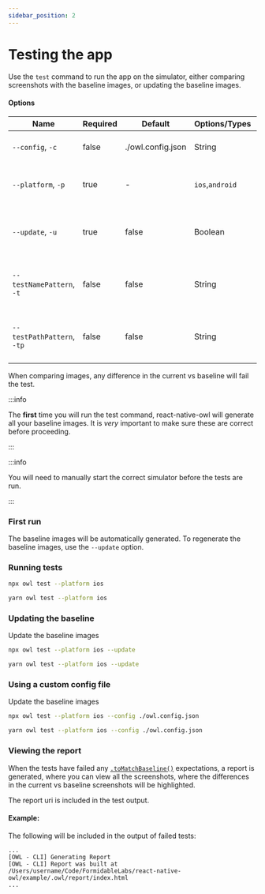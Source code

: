 ```yaml
---
sidebar_position: 2
---
```



# Testing the app

Use the `test` command to run the app on the simulator, either comparing screenshots with the baseline images, or updating the baseline images.

#### Options

| Name                       | Required | Default           | Options/Types   | Description                                       |
| -------------------------- | -------- | ----------------- | --------------- | ------------------------------------------------- |
| `--config`, `-c`           | false    | ./owl.config.json | String          | Path to the configuration file                    |
| `--platform`, `-p`         | true     | -                 | `ios`,`android` | The platform the app should be built on           |
| `--update`, `-u`           | true     | false             | Boolean         | A flag about rewriting existing baseline images   |
| `--testNamePattern`, `-t`  | false    | false             | String          | Run only tests with a name that matches the regex |
| `--testPathPattern`, `-tp` | false    | false             | String          | A regexp string matched against all tests path    |

When comparing images, any difference in the current vs baseline will fail the test.

:::info

The **first** time you will run the test command, react-native-owl will generate all your baseline images. It is _very_ important to make sure these are correct before proceeding.

:::

:::info

You will need to manually start the correct simulator before the tests are run.

:::

### First run

The baseline images will be automatically generated. To regenerate the baseline images, use the `--update` option.

### Running tests

<Tabs  groupId="npm2yarn">
  <TabItem value="npm" label="npm">

```bash
npx owl test --platform ios
```

  </TabItem>
  <TabItem value="yarn" label="Yarn">

```bash
yarn owl test --platform ios
```

  </TabItem>
</Tabs>

### Updating the baseline

Update the baseline images

<Tabs  groupId="npm2yarn">
  <TabItem value="npm" label="npm">

```bash
npx owl test --platform ios --update
```

  </TabItem>
  <TabItem value="yarn" label="Yarn">

```bash
yarn owl test --platform ios --update
```

  </TabItem>
</Tabs>

### Using a custom config file

Update the baseline images

<Tabs  groupId="npm2yarn">
  <TabItem value="npm" label="npm">

```bash
npx owl test --platform ios --config ./owl.config.json
```

  </TabItem>
  <TabItem value="yarn" label="Yarn">

```bash
yarn owl test --platform ios --config ./owl.config.json
```

  </TabItem>
</Tabs>

### Viewing the report

When the tests have failed any [`.toMatchBaseline()`](/docs/api/matchers) expectations, a report is generated, where you can view all the screenshots, where the differences in the current vs baseline screenshots will be highlighted.

The report uri is included in the test output.

#### Example:

The following will be included in the output of failed tests:

```
...
[OWL - CLI] Generating Report
[OWL - CLI] Report was built at /Users/username/Code/FormidableLabs/react-native-owl/example/.owl/report/index.html
...
```

